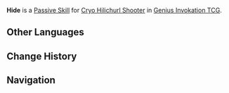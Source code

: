 {{Genius Invokation TCG Skill Infobox
|title      = Hide
|image      = Hide (Cryo Hilichurl Shooter) Character Card Skill.png
|type       = Passive Skill
|character  = Cryo Hilichurl Shooter
|element    = 
|matching   = 
|unaligned  = 
|energy     = 
|effect     = (Passive) Switches to the next character after this character attacks.
|order      = 3
}}
'''Hide''' is a [[Character Card Passive Skill|Passive Skill]] for [[Cryo Hilichurl Shooter (Character Card)|Cryo Hilichurl Shooter]] in [[Genius Invokation TCG]].

==Other Languages==
{{Transclude|Hide|Other Languages}}

==Change History==
{{Change History|3.3}}

==Navigation==
{{Genius Invokation TCG Skill Navbox|Cryo Hilichurl Shooter}}